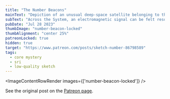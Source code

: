 ```yaml
---
title: "The Number Beacons"
mainText: "Depiction of an unusual deep-space satellite belonging to the Sunset Research Initiative."
subText: "Across the System, an electromagnetic signal can be felt resonating throughout the entire machine world. It is a binary representation of a string of numbers and letters, a sort of universal constant with no discernable pattern or meaning."
pubDate: "Jul 28 2023"
thumbImage: "number-beacon-locked"
thumbAlignment: "center 25%"
patreonLocked: true
hidden: true
target: "https://www.patreon.com/posts/sketch-number-86798589"
tags:
  - core mystery
  - sri
  - low-quality sketch
---
```



<ImageContentRowRender 
  images={['number-beacon-locked']}
/>

See the original post on the [Patreon page](https://www.patreon.com/posts/sketch-number-86798589).